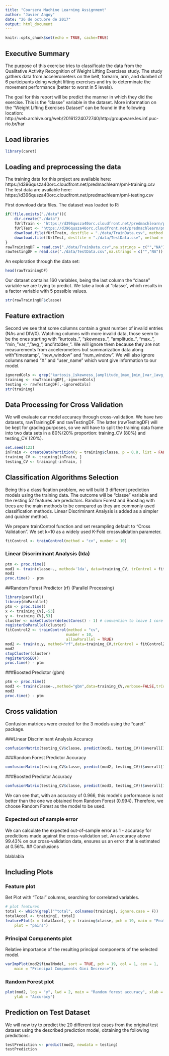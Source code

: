 ```yaml
---
title: "Coursera Machine Learning Assignment"
author: "Javier Angoy"
date: "26 de octubre de 2017"
output: html_document
---
```

```r
knitr::opts_chunk$set(echo = TRUE, cache=TRUE)
```
## Executive Summary 

The purpose of this exercise tries to classificate the data from the Qualitative Activity Recognition of Weight Lifting Exercises study.  The study gathers data from accelerometers on the belt, forearm, arm, and dumbell of 6 participants doing weight lifting exercises and try to determinate the movement performance (better to worst in 5 levels).

The goal for this report will be predict the manner in which they did the exercise. This is the “classe” variable in the dataset.
More information on the “Weight Lifting Exercises Dataset” can be found in the following location:
http://web.archive.org/web/20161224072740/http:/groupware.les.inf.puc-rio.br/har

## Load libraries
```r
library(caret)
```
## Loading and preprocessing the data
The training data for this project are available here:
https://d396qusza40orc.cloudfront.net/predmachlearn/pml-training.csv
The test data are available here:
https://d396qusza40orc.cloudfront.net/predmachlearn/pml-testing.csv

First download data files. The dataset was loaded to R:
```r
if(!file.exists("./data")){
    dir.create("./data")
    fUrlTrain <- "https://d396qusza40orc.cloudfront.net/predmachlearn/pml-training.csv"
    fUrlTest <- "https://d396qusza40orc.cloudfront.net/predmachlearn/pml-testing.csv"
    download.file(fUrlTrain, destfile = "./data/TrainData.csv", method = "auto")
    download.file(fUrlTest, destfile = "./data/TestData.csv", method = "auto")
}
rawTrainingDF = read.csv("./data/TrainData.csv",na.strings = c("","NA"))
rawTestingDF = read.csv("./data/TestData.csv",na.strings = c("","NA"))
```

An exploration through the data set:
```r
head(rawTrainingDF)
```
Our dataset contains 160 variables, being the last column the "classe" variable we are trying to predict. 
We take a look at "classe", which results in a factor variable with 5 possible values.
```r
str(rawTrainingDF$classe)
```
## Feature extraction
Second we see that some columns contain a great number of invalid entries (NAs and DIV/0).
Watching columns with more invalid data, those seem to be the ones starting with "kurtosis_", "skewness_", "amplitude_", "max_", "min_ "var_", "avg_", and "stddev_". We will ignore them because they are not measurements from accelerometers but summarization data along with "timestamp", "new_window" and "num_window". We will also ignore columns named "X" and "user_name" which wont give information to our model.
```r
ignoredCols <- grep("kurtosis_|skewness_|amplitude_|max_|min_|var_|avg_|stddev_|X|user_name|timestamp|window", names(rawTrainingDF))
training <- rawTrainingDF[,-ignoredCols]
testing <- rawTestingDF[,-ignoredCols]
str(training)
```

## Data Processing for Cross Validation
We will evaluate our model accuracy through cross-validation. We have two datasets, rawTrainingDF and rawTestingDF. The latter (rawTestingDF) will be kept for grading purposes, so we will have to split the training data frame into two data sets in a 80%/20% proportion: training_CV (80%) and testing_CV (20%).
```r
set.seed(123)
inTrain <- createDataPartition(y = training$classe, p = 0.8, list = FALSE)
training_CV <- training[inTrain, ]
testing_CV <- training[-inTrain, ]
```

## Classification Algorithms Selection
Being this a classification problem, we will build 3 different prediction models using the training data. The outcome will be “classe” variable and the resting 52 features are predictors. Random Forest and Boosting with trees are the main methods to be compared as they are commonly used classification methods. Linear Discriminant Analysis is added as a simpler and quicker method.

We prepare trainControl function and set resampling default to "Cross Validation". We set k=10 as a widely used K-Fold crossvalidation parameter.
```r
fitControl <- trainControl(method = "cv", number = 10)
```
### Linear Discriminant Analysis (lda)
```r
ptm <- proc.time()
mod1 <- train(classe~., method='lda', data=training_CV, trControl = fitControl)
mod1
proc.time() - ptm
```
##Random Forest Predictor (rf) (Parallel Processing)
```r
library(parallel)
library(doParallel)
ptm <- proc.time()
x <- training_CV[,-53]
y <- training_CV[,53]
cluster <- makeCluster(detectCores() - 1) # convention to leave 1 core for OS
registerDoParallel(cluster)
fitControl2 <- trainControl(method = "cv",
                           number = 10,
                           allowParallel = TRUE)
mod2 <- train(x,y, method="rf",data=training_CV,trControl = fitControl2)
mod2
stopCluster(cluster)
registerDoSEQ()
proc.time() - ptm
```
###Boosted Predictor (gbm)
```r
ptm <- proc.time()
mod3 <- train(classe~.,method="gbm",data=training_CV,verbose=FALSE,trControl=fitControl) 
mod3
proc.time() - ptm
```
## Cross validation
Confusion matrices were created for the 3 models using the “caret” package.

###Linear Discriminant Analysis Accuracy
```r
confusionMatrix(testing_CV$classe, predict(mod1, testing_CV))$overall[1]
```
###Random Forest Predictor Accuracy
```r
confusionMatrix(testing_CV$classe, predict(mod2, testing_CV))$overall[1]
```
###Boosted Predictor Accuracy
```r
confusionMatrix(testing_CV$classe, predict(mod3, testing_CV))$overall[1]
```
We can see that, with an accuracy of 0.966, this model's performance is not better than the one we obtained from Random Forest (0.994). Therefore, we choose Random Forest as the model to be used.

### Expected out of sample error
We can calculate the expected out-of-sample error as 1 - accuracy for predictions made against the cross-validation set. An accuracy above 99.43% on our cross-validation data, ensures us an error that is estimated at 0.56%.
## Conclusions

blablabla

## Including Plots
### Feature plot
Bet
Plot with "Total" columns, searching for correlated variables.
```r
# plot features
total <- which(grepl("^total", colnames(training), ignore.case = F))
totalAccel <- training[, total]
featurePlot(x = totalAccel, y = training$classe, pch = 19, main = "Feature plot", 
    plot = "pairs")
```

### Principal Components plot
Relative importance of the resulting principal components of the selected model. 
```r
varImpPlot(mod2$finalModel, sort = TRUE, pch = 19, col = 1, cex = 1, 
    main = "Principal Components Gini Decrease")
```
### Random Forest plot
```r
plot(mod2, log = "y", lwd = 2, main = "Random forest accuracy", xlab = "Predictors", 
    ylab = "Accuracy")
```

## Prediction on Test Dataset
We will now try to predict the 20 different test cases from the original test dataset using the described prediction model, obtaining the following predictions:
```r
testPrediction <- predict(mod2, newdata = testing)
testPrediction
```